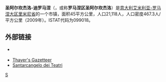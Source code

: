 {{Infobox Italian comune
| name                = 圣阿尔坎杰洛-迪罗马涅
| official_name       = Santarcangelo di Romagna
| native_name         =
| image_skyline       =Panorama di Santarcangelo di Romagna.jpg
| imagesize           =
| image_alt           =
| image_caption       =
| image_shield        =
| shield_alt          =
| image_map           =
| map_alt             =
| map_caption         =
| pushpin_label_position =
| pushpin_map_alt     =
| latd  =  |latm  =   |lats  =  |latNS  = N
| longd =  |longm =  |longs =   |longEW = E
| coordinates_type    = type:city(278)_region:IT
| coordinates_display = title
| coordinates_footnotes =
| region              = 
| province            = [[里米尼省|里米尼省]]
| frazioni            =
| mayor_party         =
| mayor               = 
| area_footnotes      =
| area_total_km2      = 45.19
| population_footnotes =
| population_total    = 21118
| population_as_of    = 2009
| pop_density_footnotes =
| elevation_footnotes =
| elevation_m         = 
| twin1               =
| twin1_country       =
| saint               =
| day                 =
| postal_code         =47822
| area_code           = 
| website             = 
| footnotes           = }}
'''圣阿尔坎杰洛-迪罗马涅'''（{{lang-it|Santarcangelo di Romagna}}，或称'''罗马涅区圣阿尔坎杰洛'''）是[[意大利|意大利]][[艾米利亚-罗马涅大区|艾米利亚-罗马涅大区]][[里米尼省|里米尼省]]的一个市镇，面积45平方公里，人口21,118人，人口密度467.3人/平方公里（2009年）。ISTAT代码为099018。

==外部链接==
*{{Official site|https://www.comune.santarcangelo.rn.it/}} {{it}}
*[http://penelope.uchicago.edu/Thayer/E/Gazetteer/Places/Europe/Italy/Emilia-Romagna/Rimini/Santarcangelo_di_Romagna/Santarcangelo_di_Romagna/home.html Thayer's Gazetteer]
*[https://www.santarcangelofestival.com/ Santarcangelo dei Teatri] {{Wayback|url=https://www.santarcangelofestival.com/ |date=20220525173044 }} {{it}} {{en}}

{{Province of Rimini}}

{{里米尼省市鎮}}

[[Category:里米尼省市镇|S]]